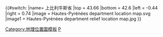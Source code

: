 {{#switch:{{{1}}}
|name= 上比利牛斯省
|top = 43.66
|bottom = 42.6
|left = -0.44
|right = 0.74
|image = Hautes-Pyrénées department location map.svg
|image1 = Hautes-Pyrénées department relief location map.jpg
}}<noinclude>{{Location map/Info}}
[[Category:地理位置圖模板]]
[[Category:法国各省地理位置图模板|P]]
</noinclude>